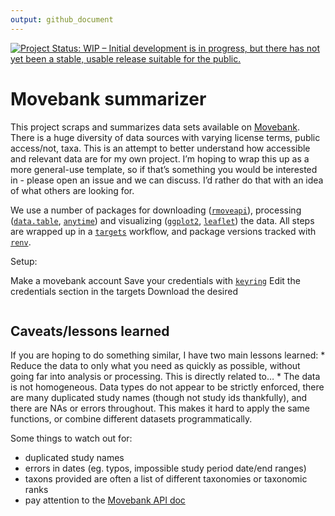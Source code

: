 ```yaml
---
output: github_document
---
```



[![Project Status: WIP – Initial development is in progress, but there has not yet been a stable, usable release suitable for the public.](https://www.repostatus.org/badges/latest/wip.svg)](https://www.repostatus.org/#wip)


# Movebank summarizer

This project scraps and summarizes data sets available on [Movebank](movebank.org/).
There is a huge diversity of data sources with varying license terms, public access/not, 
taxa. This is an attempt to better understand how accessible and relevant data are
for my own project. I'm hoping to wrap this up as a more general-use template, so if 
that's something you would be interested in - please open an issue and we can discuss. 
I'd rather do that with an idea of what others are looking for. 

We use a number of packages for downloading ([`rmoveapi`](https://github.com/benscarlson/rmoveapi)), processing ([`data.table`](https://github.com/Rdatatable/data.table/), [`anytime`](https://github.com/eddelbuettel/anytime)) and visualizing ([`ggplot2`](https://github.com/tidyverse/ggplot2), [`leaflet`](https://github.com/rstudio/leaflet/)) the data.
All steps are wrapped up in a [`targets`](https://github.com/ropensci/targets) workflow, and package versions tracked with [`renv`](https://github.com/rstudio/renv/). 





Setup:

Make a movebank account
Save your credentials with [`keyring`](https://github.com/r-lib/keyring/)
Edit the credentials section in the targets
Download the desired 

```r

```

## Caveats/lessons learned
If you are hoping to do something similar, I have two main lessons learned:
* Reduce the data to only what you need as quickly as possible, without going far into analysis or processing. This is directly related to...
* The data is not homogeneous. Data types do not appear to be strictly enforced, there are many duplicated study names (though not study ids thankfully), and there are NAs or errors throughout. This makes it hard to apply the same functions, or combine different datasets programmatically. 

Some things to watch out for:

* duplicated study names
* errors in dates (eg. typos, impossible study period date/end ranges)
* taxons provided are often a list of different taxonomies or taxonomic ranks
* pay attention to the [Movebank API doc](https://github.com/movebank/movebank-api-doc)

